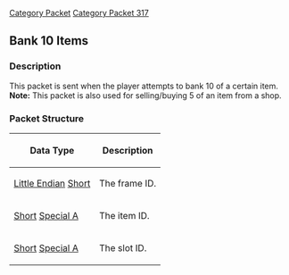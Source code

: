 [[Category Packet]]
[[Category Packet 317]]
{{packet|name=Bank 10 items|description=Sent when a player banks 10 of a certain item.|opcode=43|type=Fixed|length=6|revision=317}}
== Bank 10 Items ==

=== Description ===

This packet is sent when the player attempts to bank 10 of a certain item.<br>
'''Note:''' This packet is also used for selling/buying 5 of an item from a shop.

=== Packet Structure ===
{|border=2
! Data Type
! Description
|-
| [[Data Types#Little Endian|Little Endian]] [[Data Types#Standard data types|Short]]
| The frame ID.
|-
| [[Data Types#Standard data types|Short]] [[Data Types#Non Standard Data Types|Special A]]
| The item ID.
|-
| [[Data Types#Standard data types|Short]] [[Data Types#Non Standard Data Types|Special A]]
| The slot ID.
|}